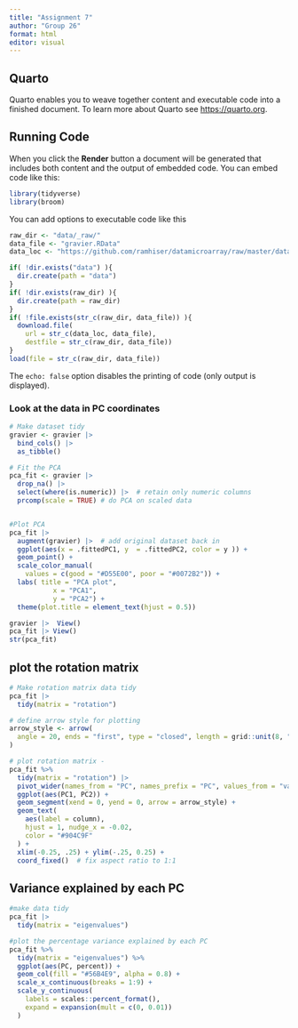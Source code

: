 ```yaml
---
title: "Assignment 7"
author: "Group 26"
format: html
editor: visual
---
```


## Quarto

Quarto enables you to weave together content and executable code into a finished document. To learn more about Quarto see <https://quarto.org>.

## Running Code

When you click the **Render** button a document will be generated that includes both content and the output of embedded code. You can embed code like this:

```r
library(tidyverse)
library(broom)
```

You can add options to executable code like this

```r

raw_dir <- "data/_raw/"
data_file <- "gravier.RData"
data_loc <- "https://github.com/ramhiser/datamicroarray/raw/master/data/"

if( !dir.exists("data") ){
  dir.create(path = "data")
}
if( !dir.exists(raw_dir) ){
  dir.create(path = raw_dir)
}
if( !file.exists(str_c(raw_dir, data_file)) ){
  download.file(
    url = str_c(data_loc, data_file),
    destfile = str_c(raw_dir, data_file))
}
load(file = str_c(raw_dir, data_file))

```

The `echo: false` option disables the printing of code (only output is displayed).

### Look at the data in PC coordinates

```r
# Make dataset tidy
gravier <- gravier |>
  bind_cols() |>
  as_tibble()

# Fit the PCA
pca_fit <- gravier |>  
  drop_na() |> 
  select(where(is.numeric)) |>  # retain only numeric columns
  prcomp(scale = TRUE) # do PCA on scaled data


#Plot PCA
pca_fit |> 
  augment(gravier) |>  # add original dataset back in
  ggplot(aes(x = .fittedPC1, y  = .fittedPC2, color = y )) + 
  geom_point() +
  scale_color_manual(
    values = c(good = "#D55E00", poor = "#0072B2")) +
  labs( title = "PCA plot",
           x = "PCA1",
           y = "PCA2") +
  theme(plot.title = element_text(hjust = 0.5))
```

```r
gravier |>  View()
pca_fit |> View()
str(pca_fit)
```

## plot the rotation matrix

```r
# Make rotation matrix data tidy
pca_fit |> 
  tidy(matrix = "rotation")

# define arrow style for plotting
arrow_style <- arrow(
  angle = 20, ends = "first", type = "closed", length = grid::unit(8, "pt")
)

# plot rotation matrix - 
pca_fit %>%
  tidy(matrix = "rotation") |> 
  pivot_wider(names_from = "PC", names_prefix = "PC", values_from = "value") |> 
  ggplot(aes(PC1, PC2)) +
  geom_segment(xend = 0, yend = 0, arrow = arrow_style) +
  geom_text(
    aes(label = column),
    hjust = 1, nudge_x = -0.02, 
    color = "#904C9F"
  ) +
  xlim(-0.25, .25) + ylim(-.25, 0.25) +
  coord_fixed()  # fix aspect ratio to 1:1

```

## Variance explained by each PC

```r

#make data tidy
pca_fit |> 
  tidy(matrix = "eigenvalues")

#plot the percentage variance explained by each PC
pca_fit %>%
  tidy(matrix = "eigenvalues") %>%
  ggplot(aes(PC, percent)) +
  geom_col(fill = "#56B4E9", alpha = 0.8) +
  scale_x_continuous(breaks = 1:9) +
  scale_y_continuous(
    labels = scales::percent_format(),
    expand = expansion(mult = c(0, 0.01))
  ) 
```
